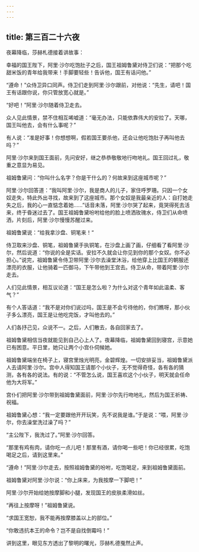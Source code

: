 ```yaml
---
---
---
```

title: 第三百二十六夜
---






夜幕降临，莎赫札德接着讲故事：





幸福的国王陛下，阿里·沙尔吃饱肚子之后，国王祖姆鲁黛对侍卫们说：“把那个吃甜米饭的青年给我带来！手脚要轻些！告诉他，国王有话问他。”

“遵命！”众侍卫异口同声。侍卫们走到阿里·沙尔跟前，对他说：“先生，请吧！国王有话跟你说，你只管放宽心就是。”

“好吧！”阿里·沙尔随着侍卫走去。

众人见此情景，禁不住相互唏嘘道：“毫无办法，只能依靠伟大的安拉了。天哪，国王叫他去，会有什么事呢？”

有人说：“准是好事！你想想啊，假若国王要杀他，还会让他吃饱肚子再叫他去吗？”

阿里·沙尔来到国王面前，先问安好，继之恭恭敬敬地行吻地礼。国王回过礼，敬重之意显为易见。

祖姆鲁黛问：“你叫什么名字？你是干什么的？何故来到这座城市呢？”

阿里·沙尔回答道：“我叫阿里·沙尔，我是商人的儿子，家住呼罗珊。只因一个女奴走失，特此外出寻找，故来到了这座城市。那个女奴是我最亲近的人：自打她走失之后，我的心一直惦念着她……”话音未落，阿里·沙尔哭了起来，竟哭得死去活来，终于昏迷过去了。国王祖姆鲁黛吩咐给他的脸上喷洒玫瑰水，侍卫们从命喷洒，片刻后，阿里·沙尔慢慢苏醒过来。

祖姆鲁黛说：“给我拿沙盘、铜笔来！“

侍卫取来沙盘、铜笔，祖姆鲁黛手执铜笔，在沙盘上画了画，仔细看了看阿里·沙尔，然后说道：“你说的全是实话。安拉不久就会让你见到你的那个女奴。你不必担心。”说完，祖姆鲁黛令侍卫带阿里·沙尔去澡堂沐浴，给他穿上比国王的朝服还漂亮的衣服，让他骑着一匹御马，下午带他到王宫去。侍卫从命，带着阿里·沙尔走去。

人们见此情景，相互议论道：“国王是怎么啦？为什么对这个青年如此温柔、客气？”

有个人答话道：“我不是对你们说过吗，国王是不会亏待他的，你们瞧呀，那小伙子多么漂亮，国王是让他吃完饭，才叫他去的。”

人们各抒己见，众说不一。之后，人们散去，各自回家去了。

祖姆鲁黛相信当夜就能见到自己心上人了。夜幕降临，祖姆鲁黛回到寝宫，示意她已有困意。平日里，她只让两个小宫仆伺候她。

祖姆鲁黛端坐在椅子上，寝宫里烛光明亮，金碧辉煌。一切安排妥当，祖姆鲁黛派人去请阿里·沙尔。宫中人得知国王请那个小伙子，无不觉得奇怪，各有各的猜测，各有各的说法。有的说：“不管怎么说，国王喜欢这个小伙子，明天就会任命他为大将军。”

宫仆们把阿里·沙尔带到祖姆鲁黛面前，阿里·沙尔先行吻地礼，然后为国王祈祷、祝福。

祖姆鲁黛心想：“我一定要跟他开开玩笑，先不说我是谁。”于是说：“喂，阿里·沙尔，你去澡堂洗过澡了吗？”

“主公陛下，我洗过了。”阿里·沙尔回答。

“那里有鸡有肉，请你吃一点儿吧！那里有酒，请你喝一些吧！你已经很累，吃饱喝足之后，请到这里来。”

“遵命！”阿里·沙尔走去，按照祖姆鲁黛的吩咐，吃饱喝足，来到祖姆鲁黛面前。

祖姆鲁黛对阿里·沙尔说：“你上床来，为我按摩一下脚吧！”

阿里·沙尔开始给她按摩脚和小腿，发现国王的皮肤柔滑如丝。

“再往上按摩呀！”祖姆鲁黛说。

“求国王宽恕，我不能再按摩膝盖以上的部位。”

“你敢违抗本王的命令？岂不是自找倒霉吗！”





讲到这里，眼见东方透出了黎明的曙光，莎赫札德戛然止声。